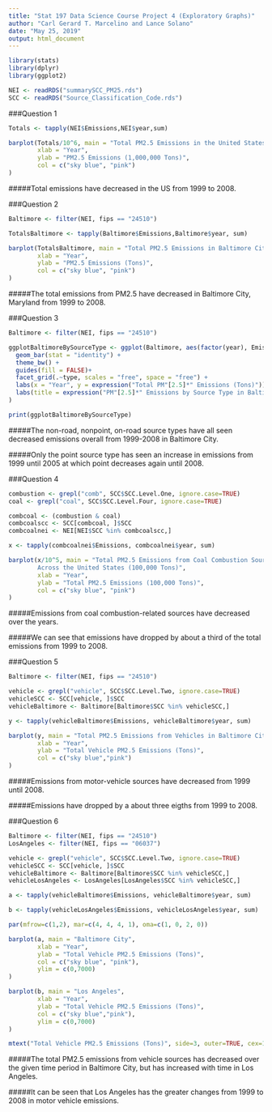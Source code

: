 ---
title: "Stat 197 Data Science Course Project 4 (Exploratory Graphs)"
author: "Carl Gerard T. Marcelino and Lance Solano"
date: "May 25, 2019"
output: html_document
---

```{r Packages}
library(stats)
library(dplyr)
library(ggplot2)
```
```{r Data}
NEI <- readRDS("summarySCC_PM25.rds")
SCC <- readRDS("Source_Classification_Code.rds")
```



###Question 1

```{r Question 1}

Totals <- tapply(NEI$Emissions,NEI$year,sum)

barplot(Totals/10^6, main = "Total PM2.5 Emissions in the United States (1,000,000 Tons)",
        xlab = "Year",
        ylab = "PM2.5 Emissions (1,000,000 Tons)",
        col = c("sky blue", "pink")
)
```

#####Total emissions have decreased in the US from 1999 to 2008.



###Question 2

```{r Question 2}

Baltimore <- filter(NEI, fips == "24510")

TotalsBaltimore <- tapply(Baltimore$Emissions,Baltimore$year, sum)

barplot(TotalsBaltimore, main = "Total PM2.5 Emissions in Baltimore City (Tons)", 
        xlab = "Year", 
        ylab = "PM2.5 Emissions (Tons)", 
        col = c("sky blue", "pink")
)
```

#####The total emissions from PM2.5 have decreased in Baltimore City, Maryland from 1999 to 2008.



###Question 3

```{r Question 3}
Baltimore <- filter(NEI, fips == "24510")

ggplotBaltimoreBySourceType <- ggplot(Baltimore, aes(factor(year), Emissions, fill = type)) +
  geom_bar(stat = "identity") +
  theme_bw() + 
  guides(fill = FALSE)+
  facet_grid(.~type, scales = "free", space = "free") + 
  labs(x = "Year", y = expression("Total PM"[2.5]*" Emissions (Tons)")) + 
  labs(title = expression("PM"[2.5]*" Emissions by Source Type in Baltimore City (Tons)")
)

print(ggplotBaltimoreBySourceType)
```

#####The non-road, nonpoint, on-road source types have all seen decreased emissions overall from 1999-2008 in Baltimore City.

#####Only the point source type has seen an increase in emissions from 1999 until 2005 at which point decreases again until 2008.



###Question 4

```{r Question 4}

combustion <- grepl("comb", SCC$SCC.Level.One, ignore.case=TRUE) 
coal <- grepl("coal", SCC$SCC.Level.Four, ignore.case=TRUE) 

combcoal <- (combustion & coal) 
combcoalscc <- SCC[combcoal, ]$SCC 
combcoalnei <- NEI[NEI$SCC %in% combcoalscc,] 

x <- tapply(combcoalnei$Emissions, combcoalnei$year, sum)

barplot(x/10^5, main = "Total PM2.5 Emissions from Coal Combustion Sources
        Across the United States (100,000 Tons)", 
        xlab = "Year", 
        ylab = "Total PM2.5 Emissions (100,000 Tons)",
        col = c("sky blue", "pink")
)
```

#####Emissions from coal combustion-related sources have decreased over the years.

#####We can see that emissions have dropped by about a third of the total emissions from 1999 to 2008.



###Question 5

```{r Question 5}

Baltimore <- filter(NEI, fips == "24510")

vehicle <- grepl("vehicle", SCC$SCC.Level.Two, ignore.case=TRUE)
vehicleSCC <- SCC[vehicle, ]$SCC
vehicleBaltimore <- Baltimore[Baltimore$SCC %in% vehicleSCC,]

y <- tapply(vehicleBaltimore$Emissions, vehicleBaltimore$year, sum)

barplot(y, main = "Total PM2.5 Emissions from Vehicles in Baltimore City (Tons)", 
        xlab = "Year", 
        ylab = "Total Vehicle PM2.5 Emissions (Tons)",
        col = c("sky blue","pink")
)
```

#####Emissions from motor-vehicle sources have decreased from 1999 until 2008.

#####Emissions have dropped by a about three eigths from 1999 to 2008.



###Question 6
                
```{r Question 6}

Baltimore <- filter(NEI, fips == "24510")
LosAngeles <- filter(NEI, fips == "06037")

vehicle <- grepl("vehicle", SCC$SCC.Level.Two, ignore.case=TRUE)
vehicleSCC <- SCC[vehicle, ]$SCC
vehicleBaltimore <- Baltimore[Baltimore$SCC %in% vehicleSCC,]
vehicleLosAngeles <- LosAngeles[LosAngeles$SCC %in% vehicleSCC,]

a <- tapply(vehicleBaltimore$Emissions, vehicleBaltimore$year, sum)

b <- tapply(vehicleLosAngeles$Emissions, vehicleLosAngeles$year, sum)

par(mfrow=c(1,2), mar=c(4, 4, 4, 1), oma=c(1, 0, 2, 0))

barplot(a, main = "Baltimore City",
        xlab = "Year",
        ylab = "Total Vehicle PM2.5 Emissions (Tons)",
        col = c("sky blue", "pink"),
        ylim = c(0,7000)
)

barplot(b, main = "Los Angeles",
        xlab = "Year",
        ylab = "Total Vehicle PM2.5 Emissions (Tons)",
        col = c("sky blue","pink"),
        ylim = c(0,7000)
)

mtext("Total Vehicle PM2.5 Emissions (Tons)", side=3, outer=TRUE, cex=1.4)
```

#####The total PM2.5 emissions from vehicle sources has decreased over the given time period in Baltimore City, but has increased with time in Los Angeles.

#####It can be seen that Los Angeles has the greater changes from 1999 to 2008 in motor vehicle emissions.
